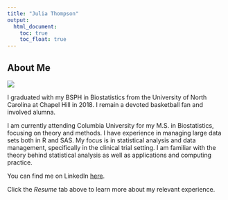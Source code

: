 ```yaml
---
title: "Julia Thompson"
output: 
  html_document:
    toc: true
    toc_float: true
---
```


## About Me  

![](images/professional_pic_small.jpg)

I graduated with my BSPH in Biostatistics from the University of North Carolina at Chapel Hill in 2018. I remain a devoted basketball fan and involved alumna.  

I am currently attending Columbia University for my M.S. in Biostatistics, focusing on theory and methods. I have experience in managing large data sets both in R and SAS. My focus is in statistical analysis and data management, specifically in the clinical trial setting. I am familiar with the theory behind statistical analysis as well as applications and computing practice. 

You can find me on LinkedIn [here](https://www.linkedin.com/in/julia-b-thompson/).

Click the _Resume_ tab above to learn more about my relevant experience.
